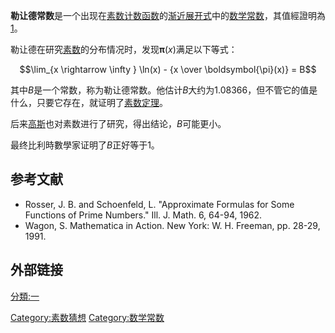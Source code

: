 '''勒让德常数'''是一个出现在[[素数计数函数|素数计数函数]]的[[渐近展开式|渐近展开式]]中的[[数学常数|数学常数]]，其值經證明為[[1|1]]。

勒让德在研究[[素数|素数]]的分布情况时，发现<math>\boldsymbol{\pi}(x)</math>满足以下等式： 

:<math>\lim_{x \rightarrow \infty } \ln(x) - {x \over \boldsymbol{\pi}(x)} = B</math>

其中<math>B</math>是一个常数，称为勒让德常数。他估计<math>B</math>大约为1.08366，但不管它的值是什么，只要它存在，就证明了[[素数定理|素数定理]]。

后来[[高斯|高斯]]也对素数进行了研究，得出结论，<math>B</math>可能更小。

最终比利時數學家{{le|瓦萊普桑|Charles Jean de la Vallée Poussin}}证明了<math>B</math>正好等于1。

==参考文献==
* Rosser, J. B. and Schoenfeld, L. "Approximate Formulas for Some Functions of Prime Numbers." Ill. J. Math. 6, 64-94, 1962. 
* Wagon, S. Mathematica in Action. New York: W. H. Freeman, pp. 28-29, 1991. 

==外部链接==

{{mathworld|urlname=LegendresConstant|title=勒让德常数}}

[[Category:素数猜想|Category:素数猜想]]
[[Category:数学常数|Category:数学常数]]
[[分類:一|分類:一]]